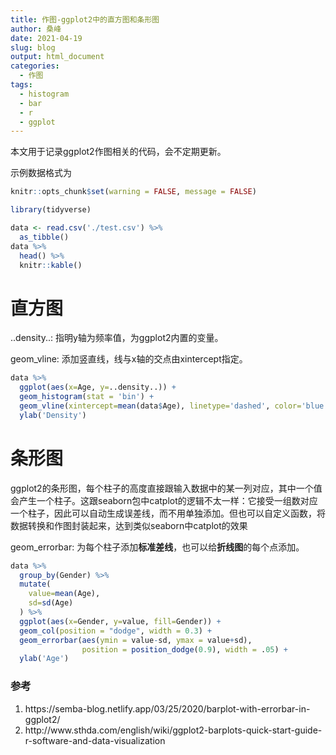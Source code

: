 ```yaml
---
title: 作图-ggplot2中的直方图和条形图
author: 桑峰
date: 2021-04-19
slug: blog
output: html_document
categories:
  - 作图
tags:
  - histogram
  - bar
  - r
  - ggplot
---
```


本文用于记录ggplot2作图相关的代码，会不定期更新。

示例数据格式为

```r
knitr::opts_chunk$set(warning = FALSE, message = FALSE)
```

```r
library(tidyverse)

data <- read.csv('./test.csv') %>%
  as_tibble()
data %>%
  head() %>%
  knitr::kable()
```


# 直方图

..density..: 指明y轴为频率值，为ggplot2内置的变量。

geom_vline: 添加竖直线，线与x轴的交点由xintercept指定。

```r
data %>%
  ggplot(aes(x=Age, y=..density..)) +
  geom_histogram(stat = 'bin') +
  geom_vline(xintercept=mean(data$Age), linetype='dashed', color='blue') +
  ylab('Density')
```



# 条形图

ggplot2的条形图，每个柱子的高度直接跟输入数据中的某一列对应，其中一个值会产生一个柱子。这跟seaborn包中catplot的逻辑不太一样：它接受一组数对应一个柱子，因此可以自动生成误差线，而不用单独添加。但也可以自定义函数，将数据转换和作图封装起来，达到类似seaborn中catplot的效果

geom_errorbar: 为每个柱子添加**标准差线**，也可以给**折线图**的每个点添加。

```r
data %>%
  group_by(Gender) %>%
  mutate(
    value=mean(Age),
    sd=sd(Age)
  ) %>%
  ggplot(aes(x=Gender, y=value, fill=Gender)) +
  geom_col(position = "dodge", width = 0.3) + 
  geom_errorbar(aes(ymin = value-sd, ymax = value+sd), 
                position = position_dodge(0.9), width = .05) +
  ylab('Age')
```

### 参考

1. https://semba-blog.netlify.app/03/25/2020/barplot-with-errorbar-in-ggplot2/
2. http://www.sthda.com/english/wiki/ggplot2-barplots-quick-start-guide-r-software-and-data-visualization
